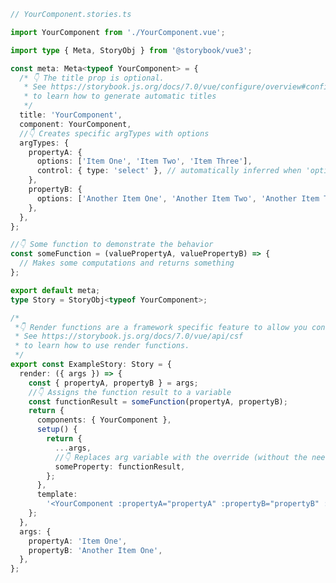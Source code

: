 ```ts
// YourComponent.stories.ts

import YourComponent from './YourComponent.vue';

import type { Meta, StoryObj } from '@storybook/vue3';

const meta: Meta<typeof YourComponent> = {
  /* 👇 The title prop is optional.
   * See https://storybook.js.org/docs/7.0/vue/configure/overview#configure-story-loading
   * to learn how to generate automatic titles
   */
  title: 'YourComponent',
  component: YourComponent,
  //👇 Creates specific argTypes with options
  argTypes: {
    propertyA: {
      options: ['Item One', 'Item Two', 'Item Three'],
      control: { type: 'select' }, // automatically inferred when 'options' is defined
    },
    propertyB: {
      options: ['Another Item One', 'Another Item Two', 'Another Item Three'],
    },
  },
};

//👇 Some function to demonstrate the behavior
const someFunction = (valuePropertyA, valuePropertyB) => {
  // Makes some computations and returns something
};

export default meta;
type Story = StoryObj<typeof YourComponent>;

/*
 *👇 Render functions are a framework specific feature to allow you control on how the component renders.
 * See https://storybook.js.org/docs/7.0/vue/api/csf
 * to learn how to use render functions.
 */
export const ExampleStory: Story = {
  render: ({ args }) => {
    const { propertyA, propertyB } = args;
    //👇 Assigns the function result to a variable
    const functionResult = someFunction(propertyA, propertyB);
    return {
      components: { YourComponent },
      setup() {
        return {
          ...args,
          //👇 Replaces arg variable with the override (without the need of mutation)
          someProperty: functionResult,
        };
      },
      template:
        '<YourComponent :propertyA="propertyA" :propertyB="propertyB" :someProperty="someProperty"/>',
    };
  },
  args: {
    propertyA: 'Item One',
    propertyB: 'Another Item One',
  },
};
```

